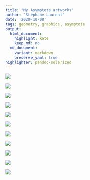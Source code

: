 ```yaml
---
title: "My Asymptote artworks"
author: "Stéphane Laurent"
date: '2020-10-08'
tags: geometry, graphics, asymptote
output:
  html_document:
    highlight: kate
    keep_md: no
  md_document:
    variant: markdown
    preserve_yaml: true
highlighter: pandoc-solarized
---
```


![](https://camo.githubusercontent.com/9ed893af8b74fda67babdf85cc0fcd7d0f85c8de/68747470733a2f2f7468756d62732e6766796361742e636f6d2f496d706f6c6974655175617272656c736f6d6549736c616e6477686973746c65722d73697a655f726573747269637465642e676966)

![](https://camo.githubusercontent.com/e756e4a56d1bf9fef9732c63a68495d07e675612/68747470733a2f2f692e696d6775722e636f6d2f4f556c714b53672e706e67)

![](https://camo.githubusercontent.com/8686088b51cb2651e763fb45e4adb8770ee81164/68747470733a2f2f692e696d6775722e636f6d2f365a586d6859682e706e67)

![](https://camo.githubusercontent.com/5b6d1d957e8363aacf50871751c74234ff7f40bc/68747470733a2f2f7468756d62732e6766796361742e636f6d2f536c6f7753697a7a6c696e67447261676f6e2d73697a655f726573747269637465642e676966)

![](https://camo.githubusercontent.com/ff0e5924d4c230baac3ea44bb9319f8a628b034d/68747470733a2f2f7468756d62732e6766796361742e636f6d2f46616972546869636b4b6f622d73697a655f726573747269637465642e676966)

![](https://camo.githubusercontent.com/a43e303772d68eeade2a80e6faca828481ed5266/68747470733a2f2f7468756d62732e6766796361742e636f6d2f496c6c6661746564467269676874656e6564456d752d73697a655f726573747269637465642e676966)

![](https://camo.githubusercontent.com/6424d65ab234fb8b57e2c59b6dc95b572ff8f18b/68747470733a2f2f7468756d62732e6766796361742e636f6d2f57696c746564486f6c6c6f774775696e6561666f776c2d73697a655f726573747269637465642e676966)

![](https://camo.githubusercontent.com/ff5ea29b2c52adc749822d898377432478b2a034/68747470733a2f2f692e696d6775722e636f6d2f6c356c4f36374e2e706e67)

![](https://camo.githubusercontent.com/c0a64f640227c6f0523e0ee3f20f93c614f5ef68/68747470733a2f2f7468756d62732e6766796361742e636f6d2f43656c656272617465644964656e746963616c4b726f6e6f7361757275732d73697a655f726573747269637465642e676966)

![](https://camo.githubusercontent.com/d4b5981382cf60eda356045201033e53614ae091/68747470733a2f2f692e696d6775722e636f6d2f436264556c32722e706e67)

![](https://camo.githubusercontent.com/9e9c77871ce70c7e8eae313435c321e5acfeba9c/68747470733a2f2f7468756d62732e6766796361742e636f6d2f416476616e63656444697a7a79416e746172637469636675727365616c2d73697a655f726573747269637465642e676966)

![]()

